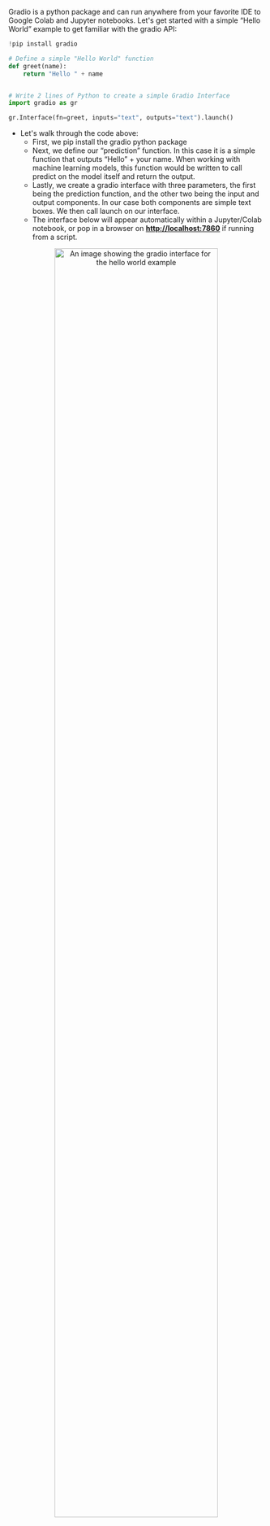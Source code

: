 Gradio is a python package and can run anywhere from your favorite IDE to Google Colab and Jupyter notebooks.
Let's get started with a simple “Hello World” example to get familiar with the gradio API:

```python
!pip install gradio

# Define a simple "Hello World" function
def greet(name):
    return "Hello " + name


# Write 2 lines of Python to create a simple Gradio Interface
import gradio as gr

gr.Interface(fn=greet, inputs="text", outputs="text").launch()
```

- Let's walk through the code above:
    - First, we pip install the gradio python package
    - Next, we define our “prediction” function. In this case it is a simple function that outputs “Hello” + your name. When working with machine learning models, this function would be written to call predict on the model itself and return the output.
    - Lastly, we create a gradio interface with three parameters, the first being the prediction function, and the other two being the input and output components. In our case both components are simple text boxes. We then call launch on our interface.
    - The interface below will appear automatically within a Jupyter/Colab notebook, or pop in a browser on **[http://localhost:7860](http://localhost:7860/)** if running from a script.

<p align="center">
<img src="/course/static/chapter9/hello-world.png" alt="An image showing the gradio interface for the hello world example" width="80%"/>
</p>
